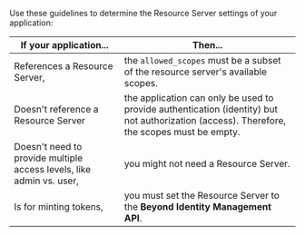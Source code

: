 Use these guidelines to determine the Resource Server settings of your application:

| If your application... | Then... |
| --- | --- |
| References a Resource Server,  |  the `allowed_scopes` must be a subset of the resource server's available scopes. |
| Doesn't reference a Resource Server  |  the application can only be used to provide authentication (identity) but not authorization (access). Therefore, the scopes must be empty.  |
| Doesn't need to provide multiple access levels, like admin vs. user,  |  you might not need a Resource Server.  |
|  Is for minting tokens,  |  you must set the Resource Server to the **Beyond Identity Management API**. |
